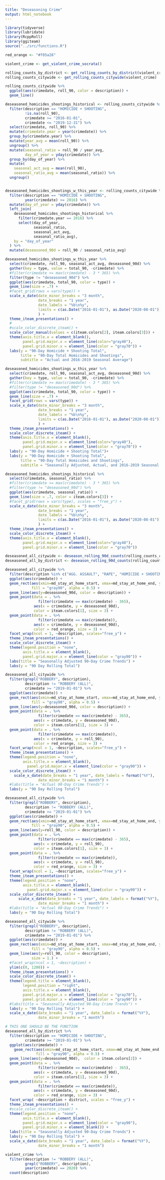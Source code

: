 ```yaml
---
title: "Deseasoning Crime"
output: html_notebook
---
```


```r
library(tidyverse)
library(lubridate)
library(RcppRoll)
library(ggiteam)
source("../src/functions.R")

red_orange <- "#f05a28"
```

```r
violent_crime <- get_violent_crime_socrata()
```

```r
rolling_counts_by_district <- get_rolling_counts_by_district(violent_crime)
rolling_counts_citywide <- get_rolling_counts_citywide(violent_crime)
```

```r
rolling_counts_citywide %>%
  ggplot(aes(crimedate, roll_90, color = description)) +
  geom_line()
```

```r
deseasoned_homicides_shootings_historical <- rolling_counts_citywide %>%
  filter(description == "HOMICIDE + SHOOTING", 
         !is.na(roll_90),
         crimedate >= "2016-01-01",
         crimedate <= "2019-12-31") %>%
  select(crimedate, roll_90) %>%
  mutate(crimedate.year = year(crimedate)) %>% 
  group_by(crimedate.year) %>%
  mutate(year_avg = mean(roll_90)) %>%
  ungroup() %>%
  mutate(seasonal_ratio = roll_90 / year_avg,
         day_of_year = yday(crimedate)) %>%
  group_by(day_of_year) %>%
  mutate(
    seasonal_act_avg = mean(roll_90),
    seasonal_ratio_avg = mean(seasonal_ratio)) %>%
  ungroup() 


deseasoned_homicides_shootings_w_this_year <- rolling_counts_citywide %>%
  filter(description == "HOMICIDE + SHOOTING",
         year(crimedate) >= 2016) %>%
  mutate(day_of_year = yday(crimedate)) %>% 
  left_join(
    deseasoned_homicides_shootings_historical %>%
      filter(crimedate.year == 2016) %>%
      select(day_of_year,
             seasonal_ratio,
             seasonal_act_avg,
             seasonal_ratio_avg),
    by = "day_of_year"
  ) %>% 
  mutate(deseasoned_90d = roll_90 / seasonal_ratio_avg)
```

```r
deseasoned_homicides_shootings_w_this_year %>%
  select(crimedate, roll_90, seasonal_act_avg, deseasoned_90d) %>%
  gather(key = type, value = total_90, -crimedate) %>%
  #filter(crimedate >= max(crimedate) - 3 * 365) %>%
  filter(type != "deseasoned_90d") %>%
  ggplot(aes(crimedate, total_90, color = type)) +
  geom_line(size = .7) +
  #facet_grid(rows = vars(type)) +
  scale_x_date(date_minor_breaks = "3 month",
               date_breaks = "1 year",
               date_labels = "%b\n%y",
               limits = c(as.Date("2016-01-01"), as.Date("2020-08-01"))
               ) +
  theme_iteam_presentations() +
  #
  #scale_color_discrete_iteam() +
  scale_color_manual(values = c(iteam.colors[2], iteam.colors[3])) +
  theme(axis.title.x = element_blank(),
        panel.grid.major.x = element_line(color="gray40"),
        panel.grid.minor.x = element_line(color = "gray70")) +
  labs(y = "90-Day Homicide + Shooting Total",
       title = "90-Day Total Homicides and Shootings",
       subtitle = "Actual and 2016-2019 Seasonal Average")
```


```r
deseasoned_homicides_shootings_w_this_year %>%
  select(crimedate, roll_90, seasonal_act_avg, deseasoned_90d) %>%
  gather(key = type, value = total_90, -crimedate) %>%
  #filter(crimedate >= max(crimedate) - 3 * 365) %>%
  #filter(type != "deseasoned_90d") %>%
  ggplot(aes(crimedate, total_90, color = type)) +
  geom_line(size = .7) +
  facet_grid(rows = vars(type)) +
  scale_x_date(date_minor_breaks = "3 month",
               date_breaks = "1 year",
               date_labels = "%b\n%y",
               limits = c(as.Date("2016-01-01"), as.Date("2020-08-01"))
               ) +
  theme_iteam_presentations() +
  scale_color_discrete_iteam() +
  theme(axis.title.x = element_blank(),
        panel.grid.major.x = element_line(color="gray40"),
        panel.grid.minor.x = element_line(color = "gray70")) +
  labs(y = "90-Day Homicide + Shooting Total")+
  labs(y = "90-Day Homicide + Shooting Total",
       title = "90-Day Total Homicides and Shootings",
       subtitle = "Seasonally Adjusted, Actual, and 2016-2019 Seasonal Average")
```

```r
deseasoned_homicides_shootings_historical %>%
  select(crimedate, seasonal_ratio) %>%
  #filter(crimedate >= max(crimedate) - 3 * 365) %>%
  #filter(type != "deseasoned_90d") %>%
  ggplot(aes(crimedate, seasonal_ratio)) +
  geom_line(size = .7, color = iteam.colors[3]) +
  #facet_grid(rows = vars(type), scales = "free_y") +
  scale_x_date(date_minor_breaks = "3 month",
               date_breaks = "1 year",
               date_labels = "%b\n%y",
               limits = c(as.Date("2016-01-01"), as.Date("2020-08-01"))
               ) +
  theme_iteam_presentations() +
  scale_color_discrete_iteam() +
  theme(axis.title.x = element_blank(),
        panel.grid.major.x = element_line(color="gray40"),
        panel.grid.minor.x = element_line(color = "gray70")) 
```

```r
deseasoned_all_citywide <- deseason_rolling_90d_counts(rolling_counts_citywide)
deseasoned_all_by_district <- deseason_rolling_90d_counts(rolling_counts_by_district)
```

```r
deseasoned_all_citywide %>%
  filter(description %in% c("AGG. ASSAULT", "RAPE", "HOMICIDE + SHOOTING", "ROBBERY (ALL)")) %>%
  ggplot(aes(crimedate)) +
  geom_rect(aes(xmin=md_stay_at_home_start, xmax=md_stay_at_home_end, ymin=0, ymax=Inf),
            fill = "gray90", alpha = 0.5) +
  geom_line(aes(y=deseasoned_90d, color = description)) +
  geom_point(data = . %>% 
               filter(crimedate == max(crimedate) - 365), 
             aes(x = crimedate, y = deseasoned_90d),
             color = iteam.colors[1], size = 3) +
  geom_point(data = . %>% 
               filter(crimedate == max(crimedate)), 
             aes(x = crimedate, y = deseasoned_90d),
             color = red_orange, size = 3) +
  facet_wrap(ncol = 1, ~description, scales="free_y") +
  theme_iteam_presentations() +
  scale_color_discrete_iteam() +
  theme(legend.position = "none",
        axis.title.x = element_blank(),
        panel.grid.major.x = element_line(color = "gray90")) +
  labs(title = "Seasonally Adjusted 90-Day Crime Trends") +
  labs(y = "90 Day Rolling Total")
```

```r
deseasoned_all_citywide %>%
  filter(grepl("ROBBERY", description),
         description != "ROBBERY (ALL)",
         crimedate >= "2019-01-01") %>%
  ggplot(aes(crimedate)) +
  geom_rect(aes(xmin=md_stay_at_home_start, xmax=md_stay_at_home_end, ymin=0, ymax=Inf),
            fill = "gray90", alpha = 0.5) +
  geom_line(aes(y=deseasoned_90d, color = description)) +
  geom_point(data = . %>% 
               filter(crimedate == max(crimedate) - 365), 
             aes(x = crimedate, y = deseasoned_90d),
             color = iteam.colors[1], size = 3) +
  geom_point(data = . %>% 
               filter(crimedate == max(crimedate)), 
             aes(x = crimedate, y = roll_90),
             color = red_orange, size = 3) +
  facet_wrap(ncol = 1, ~description, scales="free_y") +
  theme_iteam_presentations() +
  theme(legend.position = "none",
        axis.title.x = element_blank(),
          panel.grid.major.x = element_line(color = "gray90")) +
  scale_color_discrete_iteam() +
    scale_x_date(date_breaks = "1 year", date_labels = format("%Y"),
               date_minor_breaks = "1 month") +
  #labs(title = "Actual 90-Day Crime Trends") +
  labs(y = "90 Day Rolling Total")
```

```r
deseasoned_all_citywide %>%
  filter(grepl("ROBBERY", description),
         description != "ROBBERY (ALL)",
         crimedate >= "2019-01-01") %>%
  ggplot(aes(crimedate)) +
  geom_rect(aes(xmin=md_stay_at_home_start, xmax=md_stay_at_home_end, ymin=0, ymax=Inf),
            fill = "gray90", alpha = 0.5) +
  geom_line(aes(y=roll_90, color = description)) +
  geom_point(data = . %>% 
               filter(crimedate == max(crimedate) - 365), 
             aes(x = crimedate, y = roll_90),
             color = iteam.colors[1], size = 3) +
  geom_point(data = . %>% 
               filter(crimedate == max(crimedate)), 
             aes(x = crimedate, y = roll_90),
             color = red_orange, size = 3) +
  facet_wrap(ncol = 1, ~description, scales="free_y") +
  theme_iteam_presentations() +
  theme(legend.position = "none",
        axis.title.x = element_blank(),
          panel.grid.major.x = element_line(color = "gray90")) +
  scale_color_discrete_iteam() +
      scale_x_date(date_breaks = "1 year", date_labels = format("%Y"),
               date_minor_breaks = "1 month") +
  #labs(title = "Actual 90-Day Crime Trends") +
  labs(y = "90 Day Rolling Total")
```




```r
deseasoned_all_citywide %>%
  filter(grepl("ROBBERY", description),
         description != "ROBBERY (ALL)",
         crimedate >= "2019-01-01") %>%
  ggplot(aes(crimedate)) +
  geom_rect(aes(xmin=md_stay_at_home_start, xmax=md_stay_at_home_end, ymin=0, ymax=Inf),
            fill = "gray90", alpha = 0.5) +
  geom_line(aes(y=roll_90, color = description),
            size = 1.) +
  #facet_wrap(ncol = 1, ~description) +
  ylim(c(0, 1200)) +
  theme_iteam_presentations() +
  scale_color_discrete_iteam() +
  theme(legend.title = element_blank(),
        legend.position = "right",
        axis.title.x = element_blank(),
        panel.grid.major.x = element_line(color = "gray70"),
        panel.grid.minor.x = element_line(color = "gray90")) +
  #labs(title = "Seasonally Adjusted 90-Day Crime Trends") +
  labs(y = "90 Day Rolling Total") +
  scale_x_date(date_breaks = "1 year", date_labels = format("%Y"),
               date_minor_breaks = "1 month")
```

```r
# THIS ONE SHOULD BE THE FUNCTION
deseasoned_all_by_district %>%
  filter(description == "HOMICIDE + SHOOTING",
         crimedate >= "2019-01-01") %>%
  ggplot(aes(crimedate)) +
    geom_rect(aes(xmin=md_stay_at_home_start, xmax=md_stay_at_home_end, ymin=0, ymax=Inf),
              fill = "gray90", alpha = 0.5) +
  geom_line(aes(y=deseasoned_90d),  color = iteam.colors[2]) +
  geom_point(data = . %>% 
               filter(crimedate == max(crimedate) - 365), 
             aes(x = crimedate, y = deseasoned_90d),
             color = iteam.colors[1], size = 3) +
  geom_point(data = . %>% 
               filter(crimedate == max(crimedate)), 
             aes(x = crimedate, y = deseasoned_90d),
             color = red_orange, size = 3) +
  facet_wrap( ~description + district, scales = "free_y") +
  theme_iteam_presentations() +
  #scale_color_discrete_iteam() +
  theme(legend.position = "none",
        axis.title.x = element_blank(),
        panel.grid.major.x = element_line(color = "gray90"),
        panel.grid.minor.x = element_blank()) +
  labs(title = "Seasonally Adjusted 90-Day Crime Trends") +
  labs(y = "90 Day Rolling Total") +
  scale_x_date(date_breaks = "1 year", date_labels = format("%Y"),
               date_minor_breaks = "1 month") 
```



```r
violent_crime %>%
  filter(description != "ROBBERY (ALL)",
         grepl("ROBBERY", description),
         year(crimedate) == 2020) %>%
  count(description)
  
```

